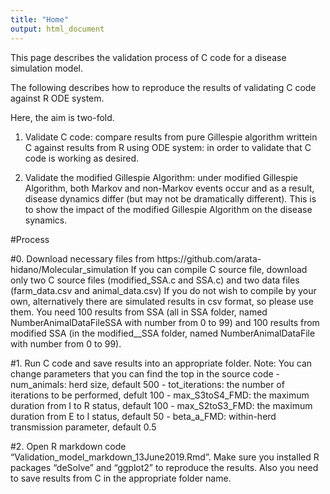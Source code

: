 ```yaml
---
title: "Home"
output: html_document
---
```


This page describes the validation process of C code for a disease simulation model.

The following describes how to reproduce the results of validating C code against R ODE system.

Here, the aim is two-fold.

1. Validate C code: compare results from pure Gillespie algorithm writtein C against results from R using ODE system: in order to validate that C code is working as desired.

2. Validate the modified Gillespie Algorithm: under modified Gillespie Algorithm, both Markov and non-Markov events occur and as a result, disease dynamics differ (but may not be dramatically different). 
This is to show the impact of the modified Gillespie Algorithm on the disease synamics.

#Process

#0. Download necessary files from https://github.com/arata-hidano/Molecular_simulation
If you can compile C source file, download only two C source files (modified_SSA.c and SSA.c) and two data files (farm_data.csv and animal_data.csv)
If you do not wish to compile by your own, alternatively there are simulated results in csv format, so please use them. You need 100 results from SSA (all in SSA folder, named NumberAnimalDataFileSSA with number from 0 to 99) 
and 100 results from modified SSA (in the modified__SSA folder, named NumberAnimalDataFile with number from 0 to 99).

#1.  Run C code and save results into an appropriate folder.
Note: You can change parameters that you can find the top in the source code
 - num_animals: herd size, default 500
 - tot_iterations: the number of iterations to be performed, defult 100
 - max_S3toS4_FMD: the maximum duration from I to R status, default 100
 - max_S2toS3_FMD: the maximum duration from E to I status, default 50
 - beta_a_FMD: within-herd transmission parameter, default 0.5


#2. Open R markdown code "Validation_model_markdown_13June2019.Rmd". Make sure you installed R packages "deSolve" and "ggplot2" to reproduce the results.
Also you need to save results from C in the appropriate folder name.
